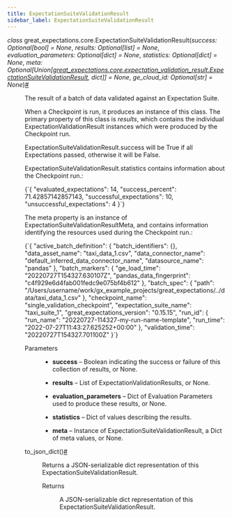 ```yaml
---
title: ExpectationSuiteValidationResult
sidebar_label: ExpectationSuiteValidationResult
---
```


<section class="sphinx-api-doc" id="expectationsuitevalidationresult">

<dl class="py class">
<dt class="sig sig-object py" id="great_expectations.core.ExpectationSuiteValidationResult">
<em class="property"><span class="pre">class</span><span class="w"> </span></em><span class="sig-prename descclassname"><span class="pre">great_expectations.core.</span></span><span class="sig-name descname"><span class="pre">ExpectationSuiteValidationResult</span></span><span class="sig-paren">(</span><em class="sig-param"><span class="n"><span class="pre">success</span></span><span class="p"><span class="pre">:</span></span><span class="w"> </span><span class="n"><span class="pre">Optional</span><span class="p"><span class="pre">[</span></span><span class="pre">bool</span><span class="p"><span class="pre">]</span></span></span><span class="w"> </span><span class="o"><span class="pre">=</span></span><span class="w"> </span><span class="default_value"><span class="pre">None</span></span></em>, <em class="sig-param"><span class="n"><span class="pre">results</span></span><span class="p"><span class="pre">:</span></span><span class="w"> </span><span class="n"><span class="pre">Optional</span><span class="p"><span class="pre">[</span></span><span class="pre">list</span><span class="p"><span class="pre">]</span></span></span><span class="w"> </span><span class="o"><span class="pre">=</span></span><span class="w"> </span><span class="default_value"><span class="pre">None</span></span></em>, <em class="sig-param"><span class="n"><span class="pre">evaluation_parameters</span></span><span class="p"><span class="pre">:</span></span><span class="w"> </span><span class="n"><span class="pre">Optional</span><span class="p"><span class="pre">[</span></span><span class="pre">dict</span><span class="p"><span class="pre">]</span></span></span><span class="w"> </span><span class="o"><span class="pre">=</span></span><span class="w"> </span><span class="default_value"><span class="pre">None</span></span></em>, <em class="sig-param"><span class="n"><span class="pre">statistics</span></span><span class="p"><span class="pre">:</span></span><span class="w"> </span><span class="n"><span class="pre">Optional</span><span class="p"><span class="pre">[</span></span><span class="pre">dict</span><span class="p"><span class="pre">]</span></span></span><span class="w"> </span><span class="o"><span class="pre">=</span></span><span class="w"> </span><span class="default_value"><span class="pre">None</span></span></em>, <em class="sig-param"><span class="n"><span class="pre">meta</span></span><span class="p"><span class="pre">:</span></span><span class="w"> </span><span class="n"><span class="pre">Optional</span><span class="p"><span class="pre">[</span></span><span class="pre">Union</span><span class="p"><span class="pre">[</span></span><a class="reference internal" href="/docs/0.18/reference/api/core/ExpectationSuiteValidationResult_class" title="great_expectations.core.expectation_validation_result.ExpectationSuiteValidationResult"><span class="pre">great_expectations.core.expectation_validation_result.ExpectationSuiteValidationResult</span></a><span class="p"><span class="pre">,</span></span><span class="w"> </span><span class="pre">dict</span><span class="p"><span class="pre">]</span></span><span class="p"><span class="pre">]</span></span></span><span class="w"> </span><span class="o"><span class="pre">=</span></span><span class="w"> </span><span class="default_value"><span class="pre">None</span></span></em>, <em class="sig-param"><span class="n"><span class="pre">ge_cloud_id</span></span><span class="p"><span class="pre">:</span></span><span class="w"> </span><span class="n"><span class="pre">Optional</span><span class="p"><span class="pre">[</span></span><span class="pre">str</span><span class="p"><span class="pre">]</span></span></span><span class="w"> </span><span class="o"><span class="pre">=</span></span><span class="w"> </span><span class="default_value"><span class="pre">None</span></span></em><span class="sig-paren">)</span><a class="headerlink" href="#great_expectations.core.ExpectationSuiteValidationResult" title="Permalink to this definition">#</a>
</dt>
<dd>
<p>The result of a batch of data validated against an Expectation Suite.</p>
<p>When a Checkpoint is run, it produces an instance of this class. The primary property
of this class is <cite>results</cite>, which contains the individual ExpectationValidationResult
instances which were produced by the Checkpoint run.</p>
<p>ExpectationSuiteValidationResult.success will be True if all Expectations passed, otherwise it will be False.</p>
<p>ExpectationSuiteValidationResult.statistics contains information about the Checkpoint run.:</p>
<p><CodeBlock language="python">{`{
    "evaluated_expectations": 14,
    "success_percent": 71.42857142857143,
    "successful_expectations": 10,
    "unsuccessful_expectations": 4
}`}</CodeBlock></p>
<p>The meta property is an instance of ExpectationSuiteValidationResultMeta, and
contains information identifying the resources used during the Checkpoint run.:</p>
<p><CodeBlock language="python">{`{
    "active_batch_definition": {
      "batch_identifiers": {},
      "data_asset_name": "taxi_data_1.csv",
      "data_connector_name": "default_inferred_data_connector_name",
      "datasource_name": "pandas"
    },
    "batch_markers": {
      "ge_load_time": "20220727T154327.630107Z",
      "pandas_data_fingerprint": "c4f929e6d4fab001fedc9e075bf4b612"
    },
    "batch_spec": {
      "path": "/Users/username/work/gx_example_projects/great_expectations/../data/taxi_data_1.csv"
    },
    "checkpoint_name": "single_validation_checkpoint",
    "expectation_suite_name": "taxi_suite_1",
    "great_expectations_version": "0.15.15",
    "run_id": {
      "run_name": "20220727-114327-my-run-name-template",
      "run_time": "2022-07-27T11:43:27.625252+00:00"
    },
    "validation_time": "20220727T154327.701100Z"
}`}</CodeBlock></p>
<dl class="field-list simple">
<dt class="field-odd">Parameters</dt>
<dd class="field-odd"><ul class="simple">
<li><p><strong>success</strong> – Boolean indicating the success or failure of this collection of results, or None.</p></li>
<li><p><strong>results</strong> – List of ExpectationValidationResults, or None.</p></li>
<li><p><strong>evaluation_parameters</strong> – Dict of Evaluation Parameters used to produce these results, or None.</p></li>
<li><p><strong>statistics</strong> – Dict of values describing the results.</p></li>
<li><p><strong>meta</strong> – Instance of ExpectationSuiteValidationResult, a Dict of meta values, or None.</p></li>
</ul>
</dd>
</dl>
<dl class="py method">
<dt class="sig sig-object py" id="great_expectations.core.ExpectationSuiteValidationResult.to_json_dict">
<span class="sig-name descname"><span class="pre">to_json_dict</span></span><span class="sig-paren">(</span><span class="sig-paren">)</span><a class="headerlink" href="#great_expectations.core.ExpectationSuiteValidationResult.to_json_dict" title="Permalink to this definition">#</a>
</dt>
<dd>
<p>Returns a JSON-serializable dict representation of this ExpectationSuiteValidationResult.</p>
<dl class="field-list simple">
<dt class="field-odd">Returns</dt>
<dd class="field-odd">
<p>A JSON-serializable dict representation of this ExpectationSuiteValidationResult.</p>
</dd>
</dl>
</dd></dl>
</dd></dl>
</section>